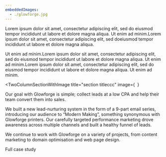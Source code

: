 ```yaml
---
embeddedImages:
  - ./glowforge.jpg
---
```



<TwoColumnSection title="section title">
  <p>
    Lorem ipsum dolor sit amet, consectetur adipiscing elit, sed do eiusmod
    tempor incididunt ut labore et dolore magna aliqua. Ut enim ad minim.Lorem
    ipsum dolor sit amet, consectetur adipiscing elit, sed doeiusmod tempor
    incididunt ut labore et dolore magna aliqua.
  </p>
  <p>
    Ut enim ad minim.Lorem ipsum dolor sit amet, consectetur adipiscing elit,
    sed do eiusmod tempor incididunt ut labore et dolore magna aliqua. Ut enim
    ad minim.Lorem ipsum dolor sit amet, consectetur adipiscing elit, sed do
    eiusmod tempor incididunt ut labore et dolore magna aliqua. Ut enim ad
    minim.
  </p>
</TwoColumnSection>

<TwoColumnSectionWithImage
  title="section titleccc"
  image={
    <Image double className="mb-lg-0 mb-3">
      <GatsbyImage alt="" image={getImage(props.images[0])} />
    </Image>
  }
>
  <p>
    Our goal with Glowforge is simple; collect leads at a low CPA and help their
    team convert them into sales.
  </p>
  <p>
    We built a new lead-nurturing system in the form of a 9-part email series,
    introducing our audience to “Modern Making”, something synonymous with
    Glowforge printers. Our carefully targeted performance marketing drove
    awareness across multiple channels and built a healthy funnel of leads.
  </p>
  <p>
    We continue to work with Glowforge on a variety of projects, from content
    marketing to domain optimisation and web page design.
  </p>
  <Link to="/case-studies/alpian-2" className="btn btn-secondary mb-lg-0 mb-4">
    Full case study
  </Link>
</TwoColumnSectionWithImage>
